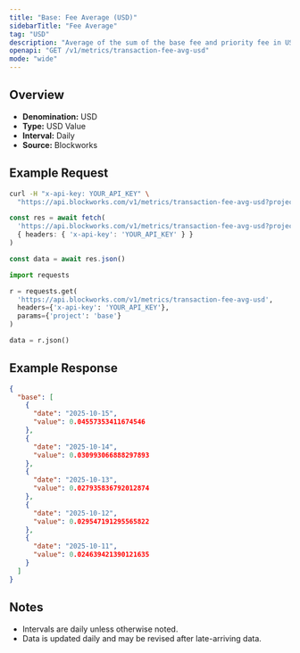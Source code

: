```yaml
---
title: "Base: Fee Average (USD)"
sidebarTitle: "Fee Average"
tag: "USD"
description: "Average of the sum of the base fee and priority fee in USD that day"
openapi: "GET /v1/metrics/transaction-fee-avg-usd"
mode: "wide"
---
```


## Overview

- **Denomination:** USD
- **Type:** USD Value
- **Interval:** Daily
- **Source:** Blockworks

## Example Request

<CodeGroup>

```bash cURL
curl -H "x-api-key: YOUR_API_KEY" \
  "https://api.blockworks.com/v1/metrics/transaction-fee-avg-usd?project=base"
```

```typescript TypeScript
const res = await fetch(
  'https://api.blockworks.com/v1/metrics/transaction-fee-avg-usd?project=base',
  { headers: { 'x-api-key': 'YOUR_API_KEY' } }
)

const data = await res.json()
```

```python Python
import requests

r = requests.get(
  'https://api.blockworks.com/v1/metrics/transaction-fee-avg-usd',
  headers={'x-api-key': 'YOUR_API_KEY'},
  params={'project': 'base'}
)

data = r.json()
```

</CodeGroup>

## Example Response

```json
{
  "base": [
    {
      "date": "2025-10-15",
      "value": 0.04557353411674546
    },
    {
      "date": "2025-10-14",
      "value": 0.030993066888297893
    },
    {
      "date": "2025-10-13",
      "value": 0.027935836792012874
    },
    {
      "date": "2025-10-12",
      "value": 0.029547191295565822
    },
    {
      "date": "2025-10-11",
      "value": 0.024639421390121635
    }
  ]
}
```

## Notes
- Intervals are daily unless otherwise noted.
- Data is updated daily and may be revised after late-arriving data.